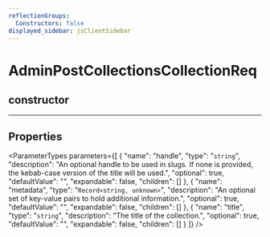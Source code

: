 ```yaml
---
reflectionGroups:
  Constructors: false
displayed_sidebar: jsClientSidebar
---
```



# AdminPostCollectionsCollectionReq

## constructor

___

## Properties

<ParameterTypes parameters={[
  {
    "name": "handle",
    "type": "`string`",
    "description": "An optional handle to be used in slugs. If none is provided, the kebab-case version of the title will be used.",
    "optional": true,
    "defaultValue": "",
    "expandable": false,
    "children": []
  },
  {
    "name": "metadata",
    "type": "`Record<string, unknown>`",
    "description": "An optional set of key-value pairs to hold additional information.",
    "optional": true,
    "defaultValue": "",
    "expandable": false,
    "children": []
  },
  {
    "name": "title",
    "type": "`string`",
    "description": "The title of the collection.",
    "optional": true,
    "defaultValue": "",
    "expandable": false,
    "children": []
  }
]} />
